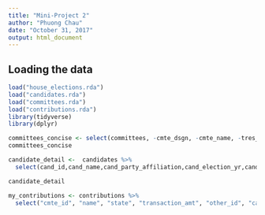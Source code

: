 ```yaml
---
title: "Mini-Project 2"
author: "Phuong Chau"
date: "October 31, 2017"
output: html_document
---
```



## Loading the data

```r
load("house_elections.rda")
load("candidates.rda")
load("committees.rda")
load("contributions.rda")
library(tidyverse)
library(dplyr)
```

```r
committees_concise <- select(committees, -cmte_dsgn, -cmte_name, -tres_name,-cmte_st2, -cmte_city,-connected_org_name, -cmte_zip, -cmte_st1)
committees_concise

```

```r
candidate_detail <-  candidates %>%
  select(cand_id,cand_name,cand_party_affiliation,cand_election_yr,cand_office_state)

candidate_detail
```

```r
my_contributions <- contributions %>%
  select("cmte_id", "name", "state", "transaction_amt", "other_id", "cand_id")
```

